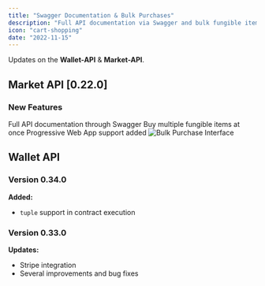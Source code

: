 ```yaml
---
title: "Swagger Documentation & Bulk Purchases"
description: "Full API documentation via Swagger and bulk fungible item purchases"
icon: "cart-shopping"
date: "2022-11-15"
---
```


Updates on the **Wallet-API** & **Market-API**.

## Market API [0.22.0]

### New Features

<CardGroup cols={3}>
  <Card title="Swagger Docs" icon="book">
    Full API documentation through Swagger
  </Card>
  
  <Card title="Bulk Purchases" icon="cart-plus">
    Buy multiple fungible items at once
  </Card>
  
  <Card title="PWA Support" icon="mobile">
    Progressive Web App support added
  </Card>
</CardGroup>

<Frame>
  <img src="https://files.readme.io/77996f4-image.png" alt="Bulk Purchase Interface" style={{maxWidth: '500px'}} />
</Frame>

## Wallet API

### Version 0.34.0

**Added:**
- `tuple` support in contract execution

### Version 0.33.0

**Updates:**
- Stripe integration
- Several improvements and bug fixes
